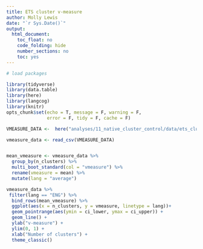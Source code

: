 ```yaml
---
title: ETS cluster v-measure
author: Molly Lewis 
date: "`r Sys.Date()`"
output: 
  html_document:
    toc_float: no
    code_folding: hide 
    number_sections: no
    toc: yes
---
```


```r
# load packages

library(tidyverse)
library(data.table)
library(here)
library(langcog)
library(knitr)
opts_chunk$set(echo = T, message = F, warning = F, 
               error = F, tidy = F, cache = F)
```

```r
VMEASURE_DATA <-  here("analyses/11_native_cluster_control/data/ets_cluster_vmeasure.csv")
```

```r
vmeasure_data <- read_csv(VMEASURE_DATA)


mean_vmeasure <- vmeasure_data %>%
  group_by(n_clusters) %>%
  multi_boot_standard(col = "vmeasure") %>%
  rename(vmeasure = mean) %>%
  mutate(lang = "average")

vmeasure_data %>%
 filter(lang == "ENG") %>%
  bind_rows(mean_vmeasure) %>%
  ggplot(aes(x = n_clusters, y = vmeasure, linetype = lang))+
  geom_pointrange(aes(ymin = ci_lower, ymax = ci_upper)) +
  geom_line() +
  ylab("v-measure") +
  ylim(0, 1) +
  xlab("Number of clusters") +
  theme_classic()
```
